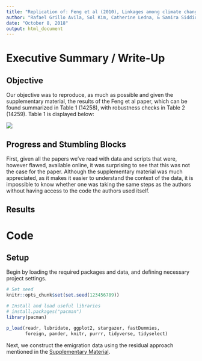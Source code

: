 ```yaml
---
title: "Replication of: Feng et al (2010), Linkages among climate change, crop yields, and Mexico-US cross-border migration"
author: "Rafael Grillo Avila, Sol Kim, Catherine Ledna, & Samira Siddique"
date: "October 8, 2018"
output: html_document
---
```


# Executive Summary / Write-Up

## Objective

Our objective was to reproduce, as much as possible and given the supplementary material, the results of the Feng et al paper, which can be found summarized in Table 1 (14258), with robustness checks in Table 2 (14259).  Table 1 is displayed below:

![](Table1.PNG)


## Progress and Stumbling Blocks

First, given all the papers we’ve read with data and scripts that were, however flawed, available online, it was surprising to see that this was not the case for the paper.  Although the supplementary material was much appreciated, as it makes it easier to understand the context of the data, it is impossible to know whether one was taking the same steps as the authors without having access to the code the authors used itself.


## Results


# Code

## Setup

Begin by loading the required packages and data, and defining necessary project settings.

```r
# Set seed
knitr::opts_chunk$set(set.seed(123456789))

# Install and load useful libraries
# install.packages("pacman")
library(pacman)

p_load(readr, lubridate, ggplot2, stargazer, fastDummies, 
       foreign, pander, knitr, purrr, tidyverse, tidyselect)
```

Next, we construct the emigration data using the residual approach mentioned in the [Supplementary Material](http://www.pnas.org/content/pnas/suppl/2010/07/18/1002632107.DCSupplemental/sapp.pdf).  

```r



```
